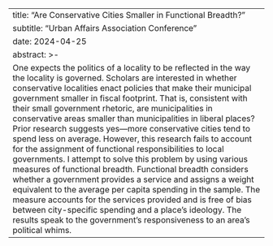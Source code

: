 ---
title: "Are Conservative Cities Smaller in Functional Breadth?"
subtitle: "Urban Affairs Association Conference"
date: 2024-04-25
abstract: >-
  One expects the politics of a locality to be reflected in the way the locality is governed. Scholars are interested in whether conservative localities enact policies that make their municipal government smaller in fiscal footprint. That is, consistent with their small government rhetoric, are municipalities in conservative areas smaller than municipalities in liberal places? Prior research suggests yes—more conservative cities tend to spend less on average. However, this research fails to account for the assignment of functional responsibilities to local governments. I attempt to solve this problem by using various measures of functional breadth. Functional breadth considers whether a government provides a service and assigns a weight equivalent to the average per capita spending in the sample. The measure accounts for the services provided and is free of bias between city-specific spending and a place’s ideology. The results speak to the government’s responsiveness to an area’s political whims.
---